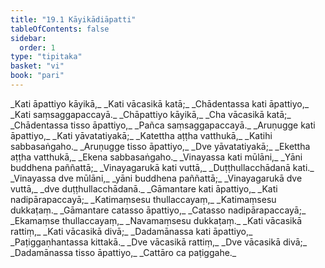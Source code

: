 ```yaml
---
title: "19.1 Kāyikādiāpatti"
tableOfContents: false
sidebar:
  order: 1
type: "tipitaka"
basket: "vi"
book: "pari"
---
```



<DynamicBreadcrumb />

<Division number="474" book="pari" bookNo="5" page="364">

<Paragraph number="2232" type="verses" book="pari">
_Kati āpattiyo kāyikā,_  
_Kati vācasikā katā;_  
_Chādentassa kati āpattiyo,_  
_Kati saṃsaggapaccayā._  

</Paragraph>

<Paragraph number="2233" type="verses" book="pari">
_Chāpattiyo kāyikā,_  
_Cha vācasikā katā;_  
_Chādentassa tisso āpattiyo,_  
_Pañca saṃsaggapaccayā._  

</Paragraph>

<Paragraph number="2234" type="verses" book="pari">
_Aruṇugge kati āpattiyo,_  
_Kati yāvatatiyakā;_  
_Katettha aṭṭha vatthukā,_  
_Katihi sabbasaṅgaho._  

</Paragraph>

<Paragraph number="2235" type="verses" book="pari">
_Aruṇugge tisso āpattiyo,_  
_Dve yāvatatiyakā;_  
_Ekettha aṭṭha vatthukā,_  
_Ekena sabbasaṅgaho._  

</Paragraph>

<Paragraph number="2236" type="verses" book="pari">
_Vinayassa kati mūlāni,_  
_Yāni buddhena paññattā;_  
_Vinayagarukā kati vuttā,_  
_Duṭṭhullacchādanā kati._  

</Paragraph>

<Paragraph number="2237" type="verses" book="pari">
_Vinayassa dve mūlāni,_  
_yāni buddhena paññattā;_  
_Vinayagarukā dve vuttā,_  
_dve duṭṭhullacchādanā._  

</Paragraph>

<Paragraph number="2238" type="verses" book="pari">
_Gāmantare kati āpattiyo,_  
_Kati nadipārapaccayā;_  
_Katimaṃsesu thullaccayaṃ,_  
_Katimaṃsesu dukkaṭaṃ._  

</Paragraph>

<Paragraph number="2239" type="verses" book="pari">
_Gāmantare catasso āpattiyo,_  
_Catasso nadipārapaccayā;_  
_Ekamaṃse thullaccayaṃ,_  
_Navamaṃsesu dukkaṭaṃ._  

</Paragraph>

<Paragraph number="2240" type="verses" book="pari">
_Kati vācasikā rattiṃ,_  
_Kati vācasikā divā;_  
_Dadamānassa kati āpattiyo,_  
_Paṭiggaṇhantassa kittakā._  

</Paragraph>

<Paragraph number="2241" type="verses" book="pari">
_Dve vācasikā rattiṃ,_  
_Dve vācasikā divā;_  
_Dadamānassa tisso āpattiyo,_  
_Cattāro ca paṭiggahe._
</Paragraph>
</Division>